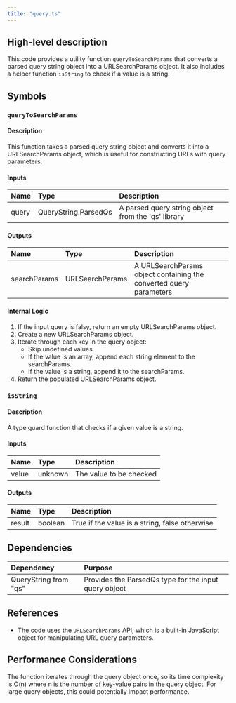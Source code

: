 ```yaml
---
title: "query.ts"
---
```


## High-level description
This code provides a utility function `queryToSearchParams` that converts a parsed query string object into a URLSearchParams object. It also includes a helper function `isString` to check if a value is a string.

## Symbols

### `queryToSearchParams`
#### Description
This function takes a parsed query string object and converts it into a URLSearchParams object, which is useful for constructing URLs with query parameters.

#### Inputs
| Name | Type | Description |
|:-----|:-----|:------------|
| query | QueryString.ParsedQs | A parsed query string object from the 'qs' library |

#### Outputs
| Name | Type | Description |
|:-----|:-----|:------------|
| searchParams | URLSearchParams | A URLSearchParams object containing the converted query parameters |

#### Internal Logic
1. If the input query is falsy, return an empty URLSearchParams object.
2. Create a new URLSearchParams object.
3. Iterate through each key in the query object:
   - Skip undefined values.
   - If the value is an array, append each string element to the searchParams.
   - If the value is a string, append it to the searchParams.
4. Return the populated URLSearchParams object.

### `isString`
#### Description
A type guard function that checks if a given value is a string.

#### Inputs
| Name | Type | Description |
|:-----|:-----|:------------|
| value | unknown | The value to be checked |

#### Outputs
| Name | Type | Description |
|:-----|:-----|:------------|
| result | boolean | True if the value is a string, false otherwise |

## Dependencies
| Dependency | Purpose |
|:-----------|:--------|
| QueryString from "qs" | Provides the ParsedQs type for the input query object |

## References
- The code uses the `URLSearchParams` API, which is a built-in JavaScript object for manipulating URL query parameters.

## Performance Considerations
The function iterates through the query object once, so its time complexity is O(n) where n is the number of key-value pairs in the query object. For large query objects, this could potentially impact performance.